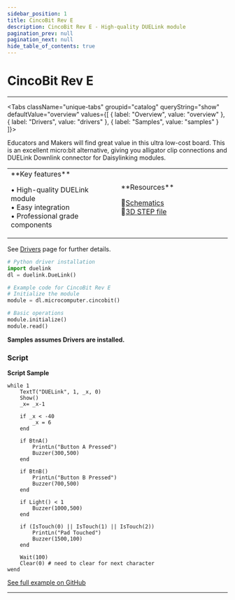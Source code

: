 ```yaml
---
sidebar_position: 1
title: CincoBit Rev E
description: CincoBit Rev E - High-quality DUELink module
pagination_prev: null
pagination_next: null
hide_table_of_contents: true
---
```



# CincoBit Rev E

<ImageSection 
  product="mccincobit-e"
  tagline="Ultra low-cost, micro:bit inspired, educational board"
/>

---

<Tabs className="unique-tabs" groupid="catalog" queryString="show" defaultValue="overview"
  values={[
    {
        label: "Overview",
        value: "overview"
    },
    {
        label: "Drivers",
        value: "drivers"
    },
    {
        label: "Samples",
        value: "samples"
    }
]}>

<TabItem value="overview">

Educators and Makers will find great value in this ultra low-cost board. This is an excellent micro:bit alternative, giving you alligator clip connections and DUELink Downlink connector for Daisylinking modules.

<table><td width='50%'>
**Key features**

• High-quality DUELink module<br/>
• Easy integration<br/>
• Professional grade components<br/>

</td><td width='50%'>
**Resources**
 
📄[Schematics](/sch/gdl-mccincobit-e.pdf)<br/>
🔩[3D STEP file](/3d/gdl-mccincobit-e.step)<br/>
</td></table>

</TabItem>

<TabItem value="drivers">

See [Drivers](../../engine/drivers) page for further details.

```python
# Python driver installation
import duelink
dl = duelink.DueLink()

# Example code for CincoBit Rev E
# Initialize the module
module = dl.microcomputer.cincobit()

# Basic operations
module.initialize()
module.read()
```

</TabItem>

<TabItem value="samples">

**Samples assumes Drivers are installed.**

### Script

**Script Sample**

```basic
while 1
    TextT("DUELink", 1, _x, 0)
    Show()
    _x= _x-1

    if _x < -40
        _x = 6
    end
    
    if BtnA()
        PrintLn("Button A Pressed")
        Buzzer(300,500)
    end
    
    if BtnB()
        PrintLn("Button B Pressed")
        Buzzer(700,500)
    end
    
    if Light() < 1
        Buzzer(1000,500)
    end
    
    if (IsTouch(0) || IsTouch(1) || IsTouch(2))
        PrintLn("Pad Touched")
        Buzzer(1500,100)
    end
    
    Wait(100)
    Clear(0) # need to clear for next character
wend
```

[See full example on GitHub](https://github.com/ghi-electronics/duelink-website/tree/main/static/code/samples)

</TabItem>

</Tabs>

---

<OrderSection
    product="DUELink CincoBit E"
    partnumber="GDL-MCCINCOBIT-E"
    price="$19.99"
/>

